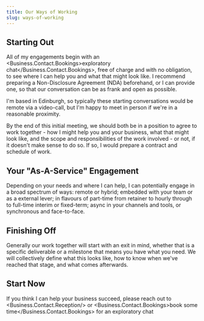 ```yaml
---
title: Our Ways of Working
slug: ways-of-working
---
```


## Starting Out

All of my engagements begin with an <Business.Contact.Bookings>exploratory chat</Business.Contact.Bookings>, free of charge and with no obligation, to see where I can help you and what that might look like. I recommend preparing a Non-Disclosure Agreement (NDA) beforehand, or I can provide one, so that our conversation can be as frank and open as possible.

I'm based in Edinburgh, so typically these starting conversations would be remote via a video-call, but I'm happy to meet in person if we're in a reasonable proximity.

By the end of this initial meeting, we should both be in a position to agree to work together - how I might help you and your business, what that might look like, and the scope and responsibilities of the work involved - or not, if it doesn't make sense to do so. If so, I would prepare a contract and schedule of work.

## Your "As-A-Service" Engagement

Depending on your needs and where I can help, I can potentially engage in a broad spectrum of ways: remote or hybrid; embedded with your team or as a external lever; in flavours of part-time from retainer to hourly through to full-time interim or fixed-term; async in your channels and tools, or synchronous and face-to-face.

## Finishing Off

Generally our work together will start with an exit in mind, whether that is a specific deliverable or a milestone that means you have what you need. We will collectively define what this looks like, how to know when we've reached that stage, and what comes afterwards.

## Start Now

If you think I can help your business succeed, please reach out to <Business.Contact.Reception/> or <Business.Contact.Bookings>book some time</Business.Contact.Bookings> for an exploratory chat
